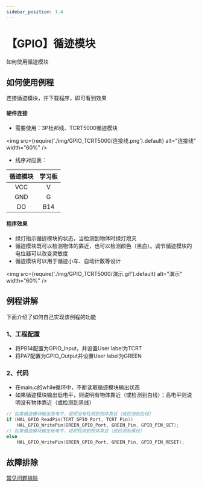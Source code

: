 ```yaml
---
sidebar_position: 1.4
---
```

# 【GPIO】循迹模块

如何使用循迹模块

## 如何使用例程

连接循迹模块，并下载程序，即可看到效果

#### 硬件连接

- 需要使用：3P杜邦线、TCRT5000循迹模块

<img src={require('./img/GPIO_TCRT5000/连接线.png').default} alt="连接线" width="60%" />

- 线序对应表：

| 循迹模块 | 学习板 |
| :------: | :----: |
|   VCC    |   V    |
|   GND    |   G    |
|    DO    |  B14   |

#### 程序效果

- 绿灯指示循迹模块的状态，当检测到物体时绿灯熄灭
- 循迹模块既可以检测物体的靠近，也可以检测颜色（黑白）。调节循迹模块的电位器可以改变灵敏度
- 循迹模块可以用于循迹小车、自动计数等设计

<img src={require('./img/GPIO_TCRT5000/演示.gif').default} alt="演示" width="60%" />


## 例程讲解

下面介绍了如何自己实现该例程的功能

### 1、工程配置

- 将PB14配置为GPIO_Input，并设置User label为TCRT
- 将PA7配置为GPIO_Output并设置User label为GREEN

### 2、代码

- 在main.c的while循环中，不断读取循迹模块输出状态
- 如果循迹模块输出低电平，则说明有物体靠近（或检测到白线）；高电平则说明没有物体靠近（或检测到黑线）

```c
// 如果循迹模块输出高电平，说明没有检测到物体靠近（或检测到白线）
if (HAL_GPIO_ReadPin(TCRT_GPIO_Port, TCRT_Pin))
    HAL_GPIO_WritePin(GREEN_GPIO_Port, GREEN_Pin, GPIO_PIN_SET);
// 如果循迹模块输出低电平，说明检测到物体靠近（或检测到黑线）
else
    HAL_GPIO_WritePin(GREEN_GPIO_Port, GREEN_Pin, GPIO_PIN_RESET);
```

## 故障排除

[常见问题排除](http://localhost:3000/docs/stm32/FAQ/TroubleShooting)

